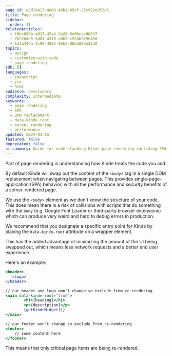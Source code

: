 ```yaml
---
page_id: e2d19423-4e08-46b1-b5cf-25c982e9f2c6
title: Page rendering
sidebar:
  order: 11
relatedArticles:
  - f0bc688b-a817-42ab-9a20-8e09cec06f37
  - 7b2264e5-3d84-43f9-a86f-c924b929e450
  - 1d1a44da-3c98-4082-86b3-00da02ea22a8
topics:
  - design
  - customize-with-code
  - page-rendering
sdk: []
languages:
  - javascript
  - jsx
  - html
audience: developers
complexity: intermediate
keywords:
  - page rendering
  - SPA
  - DOM replacement
  - data-kinde-root
  - server rendering
  - performance
updated: 2024-01-15
featured: false
deprecated: false
ai-summary: Guide for understanding Kinde page rendering including SPA behavior, DOM replacement, and optimizing performance with data-kinde-root attribute.
---
```


Part of page rendering is understanding how Kinde treats the code you add.

By default Kinde will swap out the content of the `<body>` tag in a single DOM replacement when navigating between pages. This provides single-page-application (SPA) behavior, with all the performance and security benefits of a server-rendered page.

We use the `<body>` element as we don't know the structure of your code. This does mean there is a risk of collisions with scripts that do something with the `body` (e.g. Google Font Loader or third-party browser extensions) which can produce very weird and hard to debug errors in production.

We recommend that you designate a specific entry point for Kinde by placing the `data-kinde-root` attribute on a wrapper element.

This has the added advantage of minimizing the amount of the UI being swapped out, which means less network requests and a better end user experience.

Here's an example:

```jsx
<header>
   <Logo>
</header>

// our header and logo won't change so exclude from re-rendering
<main data-kinde-root="true">
		<h1>{heading}</h1>
		<p>{description}</p>
		{getKindeWidget()}
</main>

// our footer won't change so exclude from re-rendering
<footer>
	// some content here
</footer>
```

This means that only critical page items are being re-rendered.
